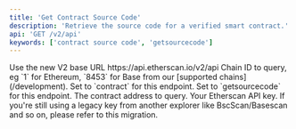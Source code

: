 ```yaml
---
title: 'Get Contract Source Code'
description: 'Retrieve the source code for a verified smart contract.'
api: 'GET /v2/api'
keywords: ['contract source code', 'getsourcecode']
---
```



<CreditChip description="Returns the Solidity source code of a verified contract" />

  <ParamField path="v2" type="string" default="v2">
    Use the new V2 base URL https://api.etherscan.io/v2/api
  </ParamField>
  <ParamField query="chainid" type="string" default="1">
    Chain ID to query, eg `1` for Ethereum, `8453` for Base from our [supported chains](/development).
  </ParamField>
  <ParamField query="module" type="string" default="contract">
    Set to `contract` for this endpoint.
  </ParamField>
  <ParamField query="action" type="string" default="getsourcecode">
    Set to `getsourcecode` for this endpoint.
  </ParamField>
  <ParamField query="address" type="string" default="0xBB9bc244D798123fDe783fCc1C72d3Bb8C189413">
    The contract address to query.
  </ParamField>
  <ParamField query="apikey" type="string">
    Your Etherscan API key. If you're still using a legacy key from another explorer like BscScan/Basescan and so on, please refer to this migration.
  </ParamField>
